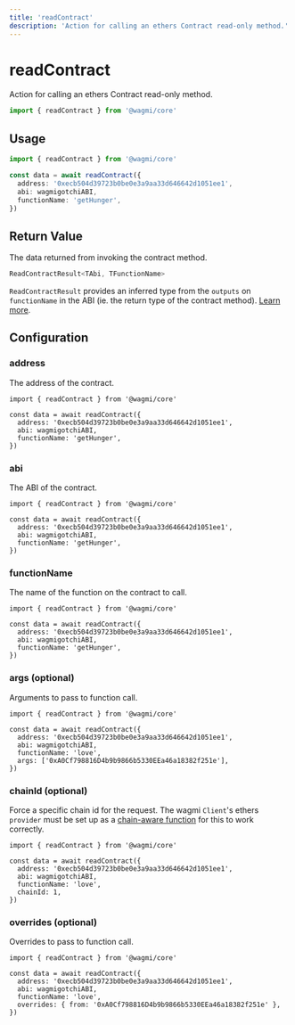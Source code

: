 ```yaml
---
title: 'readContract'
description: 'Action for calling an ethers Contract read-only method.'
---
```


# readContract

Action for calling an ethers Contract read-only method.

```ts
import { readContract } from '@wagmi/core'
```

## Usage

```ts
import { readContract } from '@wagmi/core'

const data = await readContract({
  address: '0xecb504d39723b0be0e3a9aa33d646642d1051ee1',
  abi: wagmigotchiABI,
  functionName: 'getHunger',
})
```

## Return Value

The data returned from invoking the contract method.

```ts
ReadContractResult<TAbi, TFunctionName>
```

`ReadContractResult` provides an inferred type from the `outputs` on `functionName` in the ABI (ie. the return type of the contract method). [Learn more](/docs/typescript#type-inference).

## Configuration

### address

The address of the contract.

```tsx {4}
import { readContract } from '@wagmi/core'

const data = await readContract({
  address: '0xecb504d39723b0be0e3a9aa33d646642d1051ee1',
  abi: wagmigotchiABI,
  functionName: 'getHunger',
})
```

### abi

The ABI of the contract.

```tsx {5}
import { readContract } from '@wagmi/core'

const data = await readContract({
  address: '0xecb504d39723b0be0e3a9aa33d646642d1051ee1',
  abi: wagmigotchiABI,
  functionName: 'getHunger',
})
```

### functionName

The name of the function on the contract to call.

```tsx {6}
import { readContract } from '@wagmi/core'

const data = await readContract({
  address: '0xecb504d39723b0be0e3a9aa33d646642d1051ee1',
  abi: wagmigotchiABI,
  functionName: 'getHunger',
})
```

### args (optional)

Arguments to pass to function call.

```tsx {7}
import { readContract } from '@wagmi/core'

const data = await readContract({
  address: '0xecb504d39723b0be0e3a9aa33d646642d1051ee1',
  abi: wagmigotchiABI,
  functionName: 'love',
  args: ['0xA0Cf798816D4b9b9866b5330EEa46a18382f251e'],
})
```

### chainId (optional)

Force a specific chain id for the request. The wagmi `Client`'s ethers `provider` must be set up as a [chain-aware function](/docs/client#provider-optional) for this to work correctly.

```tsx {7}
import { readContract } from '@wagmi/core'

const data = await readContract({
  address: '0xecb504d39723b0be0e3a9aa33d646642d1051ee1',
  abi: wagmigotchiABI,
  functionName: 'love',
  chainId: 1,
})
```

### overrides (optional)

Overrides to pass to function call.

```tsx {7}
import { readContract } from '@wagmi/core'

const data = await readContract({
  address: '0xecb504d39723b0be0e3a9aa33d646642d1051ee1',
  abi: wagmigotchiABI,
  functionName: 'love',
  overrides: { from: '0xA0Cf798816D4b9b9866b5330EEa46a18382f251e' },
})
```
